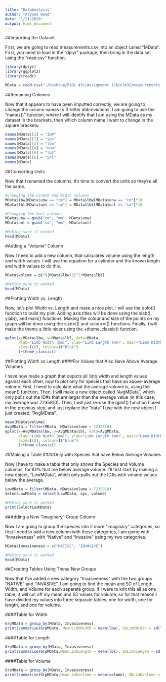 ```yaml
---
title: "DataAnalysis"
author: "Alycea Wood"
date: "1/21/2020"
output: html_document
---
```


##Importing the Dataset

First, we are going to read measurements.csv into an object called "MData". First, you need to load in the "dplyr" package, then bring in the data set using the "read.csv" function. 

```r
library(dplyr)
library(ggplot2)
library(readr)
```

```r
MData = read.csv("~/Desktop/BIOL 432/Assignment 1/biol432/measurements.csv")
```

##Renaming Columns

Now that it appears to have been imputted correctly, we are going to change the column names to 3-letter abbreviations. I am going to use the "names()" function, where I will identify that I am using the MData as my dataset in the brackets, then which column name I want to change in the square brackets. 

```r
names(MData)[1] = "ID#"
names(MData)[2] = "sps"
names(MData)[3] = "lbw"
names(MData)[4] = "unw"
names(MData)[5] = "lbl"
names(MData)[6] = "unl"
names(MData)
```

##Converting Units

Now that I renamed the columns, it's time to convert the units so they're all the same. 

```r
#Changing the Length and Width columns
MData$lbw[MData$unw == "cm"] = MData$lbw[MData$unw == "cm"]*10
MData$lbl[MData$unl == "cm"] = MData$lbl[MData$unl == "cm"]*10

#Changing the Unit columns
MData$unw = gsub("cm", "mm", MData$unw)
MData$unl = gsub("cm", "mm", MData$unl)

#Making sure it worked
head(MData)
```

#Adding a "Volume" Column

Now I need to add a new column, that calculates volume using the length and width values. I will use the equation for a cylinder and the known length and width values to do this.

```r
MData$volume = pi*((MData$lbw/2)^2*MData$lbl)

#Making sure it worked
head(MData)
```

##Plotting Width vs. Length

Now, let's plot Width vs. Length and make a nice plot. I will use the qplot() function to build my plot. Adding axis titles will be done using the xlab(), ylab(), and main() functions. Making the colour and size of the points on my graph will be done using the size=I() and colour=I() functions. Finally, I will make the theme a little nicer using the +theme_classic() function.

```r
qplot(x=MData$lbw, y=MData$lbl, data=MData,
      xlab="Limb Width (mm)", ylab="Limb Length (mm)", main="Limb Width vs. Limb Length Measurements",
      size=I(8), colour=I("blue")
      )+theme_classic()
```

##Plotting Width vs Length 
####For Values that Also Have Above Average Volumes

I have now made a graph that depicts all limb width and length values against each other, now to plot only for species that have an above-average volume. First, I need to calculate what the average volume is, using the mean() function. Then, I will make a new object called "AvgMData", which only pulls out the ID#s that are larger than the average value (in this case, my average was 7235810). Then, I will just re-use the qplot() function I used in the previous step, and just replace the "data" I use with the new object I just created, "AvgMData".

```r
mean(MData$volume)
AvgMData = filter(MData, MData$volume > 7235810)
qplot(x=AvgMData$lbw, y=AvgMData$lbl, data=AvgMData,
      xlab="Limb Width (mm)", ylab="Limb Length (mm)", main="Limb Width vs. Limb Length Measurements",
      size=I(8), colour=I("blue")
      )+theme_classic()
```

##Making a Table
####Only with Species that have Below Average Volumes

Now I have to make a table that only shows the Species and Volume columns, for ID#s that are below average volume. I'll first start by making a new object, "LowMData", which only pulls out the ID#s with volume values below the average.

```r
LowMData = filter(MData, MData$volume < 7235810)
SelectLowMData = select(LowMData, sps, volume)

#Making sure it worked
print(SelectLowMData)
```

##Adding a New "Imaginary" Group Column

Now I am going to group the species into 2 more "imaginary" categories, so first I need to add a new column with these categories, I am going with "Invasiveness" with "Native" and "Invasive" being my two categories.

```r
MData$Invasiveness = c("NATIVE", "INVASIVE")

#Making sure it worked
head(MData)
```

##Creating Tables Using These New Groups

Now that I've added a new category "Invasiveness" with the two groups "NATIVE" and "INVASIVE", I am going to find the mean and SD of Length, Width, and Volume for each separate group. If I were to knit this all as one table, it will cut off my mean and SD values for volume, so for that reason I have divided my values into three separate tables, one for width, one for length, and one for volume.

####Table for Width
```r
GrpMData = group_by(MData, Invasiveness)
print(summarise(GrpMData, MeanLimbWidth = mean(lbw), SDLimbWidth = sd(lbw)))
```

####Table for Length
```r
GrpMData = group_by(MData, Invasiveness)
print(summarise(GrpMData,MeanLimbLength = mean(lbl), SDLimbLength = sd(lbl)))
```

####Table for Volume
```r
GrpMData = group_by(MData, Invasiveness)
print(summarise(GrpMData,MeanLimbVolume = mean(volume), SDLimbVolume = sd(volume)))
```

